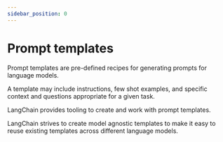 ```yaml
---
sidebar_position: 0
---
```


# Prompt templates

Prompt templates are pre-defined recipes for generating prompts for language models.

A template may include instructions, few shot examples, and specific context and
questions appropriate for a given task.

LangChain provides tooling to create and work with prompt templates.

LangChain strives to create model agnostic templates to make it easy to reuse
existing templates across different language models.


<GetStarted/>
